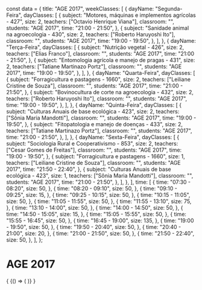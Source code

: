 const data = {
  title: "AGE 2017",
  weekClasses: [
    {
      dayName: "Segunda-Feira",
      dayClasses: [
        {
          subject: "Motores, máquinas e implementos agrícolas - 427",
          size: 2,
          teachers: ["Octavio Henrique Viana"],
          classroom: "",
          students: "AGE 2017",
          time: "21:00 - 21:50",
        },
        {
          subject: "Sanidade animal na agroecologia - 430",
          size: 2,
          teachers: ["Roberto Haruyoshi Ito"],
          classroom: "",
          students: "AGE 2017",
          time: "19:00 - 19:50",
        },
      ],
    },
    {
      dayName: "Terça-Feira",
      dayClasses: [
        {
          subject: "Nutrição vegetal - 426",
          size: 2,
          teachers: ["Elias Franco"],
          classroom: "",
          students: "AGE 2017",
          time: "21:00 - 21:50",
        },
        {
          subject: "Entomologia agrícola e manejo de pragas - 431",
          size: 2,
          teachers: ["Tatiane Martinazo Portz"],
          classroom: "",
          students: "AGE 2017",
          time: "19:00 - 19:50",
        },
      ],
    },
    {
      dayName: "Quarta-Feira",
      dayClasses: [
        {
          subject: "Forragicultura e pastagens - 1660",
          size: 2,
          teachers: ["Leiliane Cristine de Souza"],
          classroom: "",
          students: "AGE 2017",
          time: "21:00 - 21:50",
        },
        {
          subject: "Bovinocultura de corte na agroecologia - 432",
          size: 2,
          teachers: ["Roberto Haruyoshi Ito"],
          classroom: "",
          students: "AGE 2017",
          time: "19:00 - 19:50",
        },
      ],
    },
    {
      dayName: "Quinta-Feira",
      dayClasses: [
        {
          subject: "Culturas Anuais de base ecológica - 423",
          size: 2,
          teachers: ["Sônia Maria Mandotti"],
          classroom: "",
          students: "AGE 2017",
          time: "19:00 - 19:50",
        },
        {
          subject: "Fitopatologia e manejo de doenças - 433",
          size: 2,
          teachers: ["Tatiane Martinazo Portz"],
          classroom: "",
          students: "AGE 2017",
          time: "21:00 - 21:50",
        },
      ],
    },
    {
      dayName: "Sexta-Feira",
      dayClasses: [
        {
          subject: "Sociologia Rural e Cooperativismo - 853",
          size: 2,
          teachers: ["Cesar Gomes de Freitas"],
          classroom: "",
          students: "AGE 2017",
          time: "19:00 - 19:50",
        },
        {
          subject: "Forragicultura e pastagens - 1660",
          size: 1,
          teachers: ["Leiliane Cristine de Souza"],
          classroom: "",
          students: "AGE 2017",
          time: "21:50 - 22:40",
        },
        {
          subject: "Culturas Anuais de base ecológica - 423",
          size: 1,
          teachers: ["Sônia Maria Mandotti"],
          classroom: "",
          students: "AGE 2017",
          time: "21:00 - 21:50",
        },
      ],
    },
  ],
  time: [
    {
      time: "07:30 - 08:20",
      size: 50,
    },
    {
      time: "08:20 - 09:10",
      size: 50,
    },
    {
      time: "09:10 - 09:25",
      size: 15,
    },
    {
      time: "09:25 - 10:15",
      size: 50,
    },
    {
      time: "10:15 - 11:05",
      size: 50,
    },
    {
      time: "11:05 - 11:55",
      size: 50,
    },
    {
      time: "11:55 - 13:10",
      size: 75,
    },
    {
      time: "13:10 - 14:00",
      size: 50,
    },
    {
      time: "14:00 - 14:50",
      size: 50,
    },
    {
      time: "14:50 - 15:05",
      size: 15,
    },
    {
      time: "15:05 - 15:55",
      size: 50,
    },
    {
      time: "15:55 - 16:45",
      size: 50,
    },
    {
      time: "16:45 - 19:00",
      size: 135,
    },
    {
      time: "19:00 - 19:50",
      size: 50,
    },
    {
      time: "19:50 - 20:40",
      size: 50,
    },
    {
      time: "20:40 - 21:00",
      size: 20,
    },
    {
      time: "21:00 - 21:50",
      size: 50,
    },
    {
      time: "21:50 - 22:40",
      size: 50,
    },
  ],
};

# AGE 2017

<div>
  {
    <BrowserOnly>
      {() => (
        <Grid
          title={data.title}
          weekClasses={data.weekClasses}
          time={data.time}
        />
      )}
    </BrowserOnly>
  }
</div>
